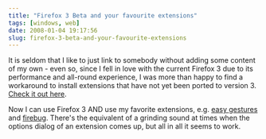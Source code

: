 ```yaml
---
title: "Firefox 3 Beta and your favourite extensions"
tags: [windows, web]
date: 2008-01-04 19:17:56
slug: firefox-3-beta-and-your-favourite-extensions
---
```


It is seldom that I like to just link to somebody without adding some content of my own - even so, since I fell in love with the current Firefox 3 due to its performance and all-round experience, I was more than happy to find a workaround to install extensions that have not yet been ported to version 3. [Check it out here](http://abaditya.wordpress.com/2007/12/19/firefox-3-beta-2-and-incompatible-extension-workarounds/).

Now I can use Firefox 3 AND use my favorite extensions, e.g. [easy gestures](http://easygestures.mozdev.org/) and [firebug](http://www.getfirebug.com/). There's the equivalent of a grinding sound at times when the options dialog of an extension comes up, but all in all it seems to work.